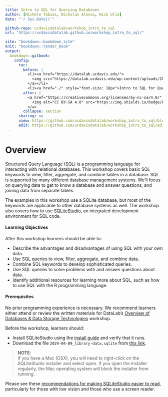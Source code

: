 ```yaml
---
title: Intro to SQL for Querying Databases
author: [Michele Tobias, Nicholas Alonzo, Nick Ulle]
date: "`r Sys.Date()`"

github-repo: ucdavisdatalab/workshop_intro_to_sql
url: "https://ucdavisdatalab.github.io/workshop_intro_to_sql/"

site: "bookdown::bookdown_site"
knit: "bookdown::render_book"
output:
  bookdown::gitbook:
    config:
      toc:
        before: |
          <li><a href="https://datalab.ucdavis.edu/">
            <img src="https://datalab.ucdavis.edu/wp-content/uploads/2019/07/datalab-logo-full-color-rgb-1.png" style="height: 100%; width: 100%; object-fit: contain" />
          </a></li>
          <li><a href="./" style="font-size: 18px">Intro to SQL for Querying Databases</a></li>
        after: |
          <a href="https://creativecommons.org/licenses/by-nc-sa/4.0/" target="_blank">
            <img alt="CC BY-SA 4.0" src="https://img.shields.io/badge/License-CC%20BY--NC--SA%204.0-lightgrey.svg" style="float: right; padding-right: 10px;" />
          </a>
        collapse: section
      sharing: no
      view: https://github.com/ucdavisdatalab/workshop_intro_to_sql/blob/master/%s
      edit: https://github.com/ucdavisdatalab/workshop_intro_to_sql/edit/master/%s
---
```


# Overview {-}

Structured Query Language (SQL) is a programming language for interacting with relational databases. This workshop covers basic SQL keywords to view, filter, aggregate, and combine tables in a database. SQL is supported by many different database management systems. We’ll focus on querying data to get to know a database and answer questions, and joining data from separate tables.

The examples in this workshop use a SQLite database, but most of the keywords are applicable to other database systems as well. The workshop also covers how to use [SQLiteStudio][sqlitestudio], an integrated development environment for SQL code.


#### Learning Objectives {-}

After this workshop learners should be able to:

* Describe the advantages and disadvantages of using SQL with your own data.
* Use SQL queries to view, filter, aggregate, and combine data.
* Combine SQL keywords to develop sophisticated queries.
* Use SQL queries to solve problems with and answer questions about data.
* Identify additional resources for learning more about SQL, such as how to use
  SQL with the R programming language.


#### Prerequisites {-}

No prior programming experience is necessary. We recommend learners either attend or review the written materials for DataLab's [Overview of Databases & Data Storage Technologies](https://ucdavisdatalab.github.io/workshop_intro_to_databases/) workshop. 

Before the workshop, learners
should:

* Install SQLiteStudio using the [install guide][install] and verify that it runs.
* Download the file `2024-04-09_library-data.sqlite` from [this link][materials].

> **NOTE**:  
> If you have a Mac (OSX), you will need to right-click on the SQLiteStudio
> installer and select open. If you open the installer regularly, the Mac
> operating system will block the installer from running.


Please see these [recommendations for making SQLiteStudio easier to read](https://veroniiiica.com/sqlitestudio-and-low-vision/), particularly for those with low vision and those who use a screen reader.

[sqlite]: https://sqlite.org/
[sqlitestudio]: https://sqlitestudio.pl/
[install]: https://ucdavisdatalab.github.io/install_guides/sql-and-database-tools.html#sqlitestudio
[materials]: https://drive.google.com/file/d/1QehzesXxUBrNDW00aFrvm0jJ5Y1KnIFt/view?usp=sharing

<!-- Elise: Pamela told me to remove my references to GradPathways from my presentation
I would check with her about including this -->
<!--
#### GradPathways Microcredential Assessment {-}

If you're taking this workshop to complete a GradPathways microcredential
track, you can download the assessment [here][assessment].

[assessment]: https://github.com/ucdavisdatalab/workshop_intro_to_sql/blob/main/materials/assessment.sql

-->
